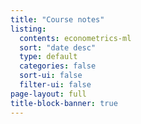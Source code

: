 ```yaml
---
title: "Course notes"
listing:
  contents: econometrics-ml
  sort: "date desc"
  type: default
  categories: false
  sort-ui: false
  filter-ui: false
page-layout: full
title-block-banner: true
---
```



